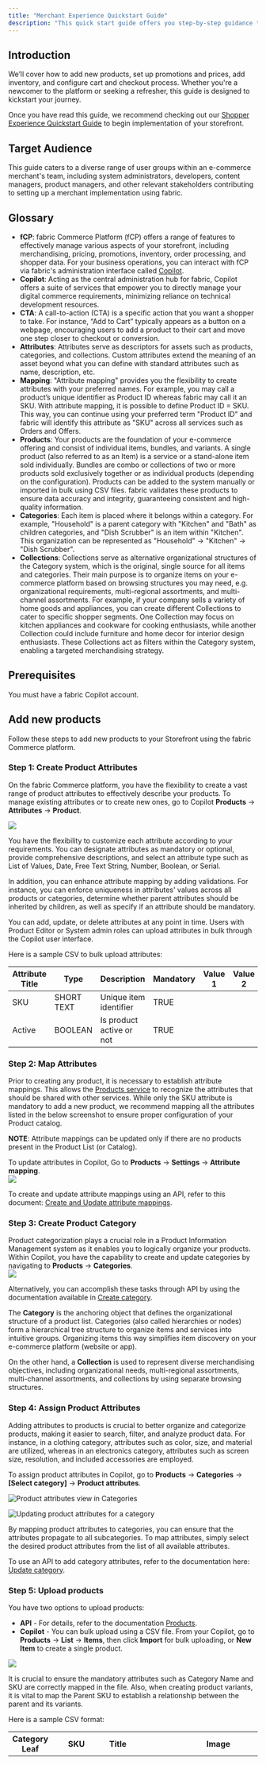 ```yaml
---
title: "Merchant Experience Quickstart Guide"
description: "This quick start guide offers you step-by-step guidance to perform common merchant actions on the fabric Commerce Platform (fCP) using fabric’s Copilot application."
---
```


## Introduction

We’ll cover how to add new products, set up promotions and prices, add inventory, and configure cart and checkout process. Whether you're a newcomer to the platform or seeking a refresher, this guide is designed to kickstart your journey.

Once you have read this guide, we recommend checking out our [Shopper Experience Quickstart Guide](/docs/shopper-experience-quickstart-guide) to begin implementation of your storefront.

## Target Audience

This guide caters to a diverse range of user groups within an e-commerce merchant's team, including system administrators, developers, content managers, product managers, and other relevant stakeholders contributing to setting up a merchant implementation using fabric.

## Glossary

* **fCP**: fabric Commerce Platform (fCP) offers a range of features to effectively manage various aspects of your storefront, including merchandising, pricing, promotions, inventory, order processing, and shopper data. For your business operations, you can interact with fCP via fabric's administration interface called [Copilot](https://live.copilot.fabric.inc/).
* **Copilot**: Acting as the central administration hub for fabric, Copilot offers a suite of services that empower you to directly manage your digital commerce requirements, minimizing reliance on technical development resources.
* **CTA**: A call-to-action (CTA) is a specific action that you want a shopper to take. For instance, “Add to Cart” typically appears as a button on a webpage, encouraging users to add a product to their cart and move one step closer to checkout or conversion.
* **Attributes**: Attributes serve as descriptors for assets such as products, categories, and collections. Custom attributes extend the meaning of an asset beyond what you can define with standard attributes such as name, description, etc.
* **Mapping**: "Attribute mapping" provides you the flexibility to create attributes with your preferred names. For example, you may call a product’s unique identifier as Product ID whereas fabric may call it an SKU. With attribute mapping, it is possible to define Product ID = SKU. This way, you can continue using your preferred term "Product ID" and fabric will identify this attribute as "SKU" across all services such as Orders and Offers.
* **Products**: Your products are the foundation of your e-commerce offering and consist of individual items, bundles, and variants. A single product (also referred to as an Item) is a service or a stand-alone item sold individually. Bundles are combo or collections of two or more products sold exclusively together or as individual products (depending on the configuration). Products can be added to the system manually or imported in bulk using CSV files. fabric validates these products to ensure data accuracy and integrity, guaranteeing consistent and high-quality information.
* **Categories**: Each item is placed where it belongs within a category. For example, "Household" is a parent category with "Kitchen" and "Bath" as children categories, and "Dish Scrubber" is an item within "Kitchen". This organization can be represented as "Household" -> "Kitchen" -> "Dish Scrubber".
* **Collections**: Collections serve as alternative organizational structures of the Category system, which is the original, single source for all items and categories. Their main purpose is to organize items on your e-commerce platform based on browsing structures you may need, e.g. organizational requirements, multi-regional assortments, and multi-channel assortments. For example, if your company sells a variety of home goods and appliances, you can create different Collections to cater to specific shopper segments. One Collection may focus on kitchen appliances and cookware for cooking enthusiasts, while another Collection could include furniture and home decor for interior design enthusiasts. These Collections act as filters within the Category system, enabling a targeted merchandising strategy.

## Prerequisites

You must have a fabric Copilot account.

## Add new products

Follow these steps to add new products to your Storefront using the fabric Commerce platform.

### Step 1: Create Product Attributes

On the fabric Commerce platform, you have the flexibility to create a vast range of product attributes to effectively describe your products. To manage existing attributes or to create new ones, go to Copilot **Products** → **Attributes** → **Product**.

![](/images/example-product-attributes-copilot.png)

You have the flexibility to customize each attribute according to your requirements. You can designate attributes as mandatory or optional, provide comprehensive descriptions, and select an attribute type such as List of Values, Date, Free Text String, Number, Boolean, or Serial.

In addition, you can enhance attribute mapping by adding validations. For instance, you can enforce uniqueness in attributes' values across all products or categories, determine whether parent attributes should be inherited by children, as well as specify if an attribute should be mandatory.

You can add, update, or delete attributes at any point in time. Users with Product Editor or System admin roles can upload attributes in bulk through the Copilot user interface.

Here is a sample CSV to bulk upload attributes:

| Attribute Title | Type       | Description              | Mandatory | Value 1 | Value 2 | Value X |
| --------------- | ---------- | ------------------------ | --------- | ------- | ------- | ------- |
| SKU             | SHORT TEXT | Unique item identifier   | TRUE      |         |         |         |
| Active          | BOOLEAN    | Is product active or not | TRUE      |         |         |         |

### Step 2: Map Attributes

Prior to creating any product, it is necessary to establish attribute mappings. This allows the [Products service](/docs/products-overview) to recognize the attributes that should be shared with other services. While only the SKU attribute is mandatory to add a new product, we recommend mapping all the attributes listed in the below screenshot to ensure proper configuration of your Product catalog.

**NOTE**: Attribute mappings can be updated only if there are no products present in the Product List (or Catalog).

To update attributes in Copilot, Go to **Products** → **Settings** → **Attribute mapping**.  
![](/images/example-copilot-attribute-mapping.png)

To create and update attribute mappings using an API, refer to this document: [Create and Update attribute mappings](/reference/attributes-mapping).

### Step 3: Create Product Category

Product categorization plays a crucial role in a Product Information Management system as it enables you to logically organize your products. Within Copilot, you have the capability to create and update categories by navigating to **Products** → **Categories**.  
![](/images/example-copilot-categories.png)

Alternatively, you can accomplish these tasks through API by using the documentation available in [Create category](/reference/createcategory).

The **Category** is the anchoring object that defines the organizational structure of a product list. Categories (also called hierarchies or nodes) form a hierarchical tree structure to organize items and services into intuitive groups. Organizing items this way simplifies item discovery on your e-commerce platform (website or app).

On the other hand, a **Collection** is used to represent diverse merchandising objectives, including organizational needs, multi-regional assortments, multi-channel assortments, and collections by using separate browsing structures.

### Step 4: Assign Product Attributes

Adding attributes to products is crucial to better organize and categorize products, making it easier to search, filter, and analyze product data. For instance, in a clothing category, attributes such as color, size, and material are utilized, whereas in an electronics category, attributes such as screen size, resolution, and included accessories are employed.

To assign product attributes in Copilot, go to **Products** → **Categories** → **\[Select category\]** → **Product attributes**.

![Product attributes view in Categories](/images/example-copilot-categories-attributes.png)

![Updating product attributes for a category](/images/example-copilot-updating-attributes-in-action.png)

By mapping product attributes to categories, you can ensure that the attributes propagate to all subcategories. To map attributes, simply select the desired product attributes from the list of all available attributes.

To use an API to add category attributes, refer to the documentation here: [Update category](/reference/updatecategory).

### Step 5: Upload products

You have two options to upload products:

* **API** \- For details, refer to the documentation [Products](/reference/products-api-getting-started).
* **Copilot** \- You can bulk upload using a CSV file. From your Copilot, go to **Products** → **List** → **Items**, then click **Import** for bulk uploading, or **New Item** to create a single product.

![](/images/example-bulk-import-products.png)

It is crucial to ensure the mandatory attributes such as Category Name and SKU are correctly mapped in the file. Also, when creating product variants, it is vital to map the Parent SKU to establish a relationship between the parent and its variants.

Here is a sample CSV format:

| Category Leaf     | SKU      | Title                               | Image                                                                                                                                      | Active | Description                                                                                                                                                                                                                                                                                                                                                                                                                                                                                                                                                                           |
| ----------------- | -------- | ----------------------------------- | ------------------------------------------------------------------------------------------------------------------------------------------ | ------ | ------------------------------------------------------------------------------------------------------------------------------------------------------------------------------------------------------------------------------------------------------------------------------------------------------------------------------------------------------------------------------------------------------------------------------------------------------------------------------------------------------------------------------------------------------------------------------------- |
| Furniture->Chairs | AGCHAIR1 | Lynn Velvet Accent Chair            | [https://fabric-site-app-static-sources.s3.amazonaws.com/Chair+1.png](https://fabric-site-app-static-sources.s3.amazonaws.com/Chair+1.png) | TRUE   | Give your living space a renewed feeling by adding this cool grey Lynn accent chair. Soft velvet fabric cloaks this glamorous piece for a luxurious look. Button-tufting covers the rear from edge to edge, while polished nailheads stud the back's outline to underscore the elegance of this piece. Sit back to savor the cushion's foam and fibre blend as the curved back wraps around you in a cozy hug. Refined and refreshing, this Lynn accent chair ups the chic factor in your space.                                                                                      |
| Furniture->Chairs | AGCHAIR2 | Adel Linen-Look fabric Accent Chair | [https://fabric-site-app-static-sources.s3.amazonaws.com/Chair+2.png](https://fabric-site-app-static-sources.s3.amazonaws.com/Chair+2.png) | TRUE   | Savor your time at home with the comfort of this stylish beige Adel accent chair. Linen-look fabric envelops this piece for a charming and chic appeal. Both the seat and back cushion feature a mix of soft fibre fill and robust foam to ensure you stay snug while you binge-watch your favourite TV shows. While the upholstery provides a neutral base to emphasize however you want, the dark brown wood legs reach up to frame the chair's base with fashionable stability. Keep your living space looking modern and inviting with this elegantly designed Adel accent chair. |

## Add prices and promotions

fCP’s **Offers** service works in conjunction with **Products** service to set up and manage product prices. "Offers" provides a wide range of coupon and promotion features, enabling you to design various types of deals, including single-use coupons, customer-specific offers, as well as site-wide promotions.

* Promotions are automatically applied discounts when the specified conditions are met by the products or the cart.
* A coupon is a specific type of promotion that involves the use of a unique code. Shoppers can apply this code during the purchase of specific products or in the cart to receive the associated discount.

Follow these steps to add prices and promotions.

### Step 1: Adding price to SKUs

To set a price for an item in Copilot, go to **Offers** → **Pricing** and search for the SKU for which you wish to update the price.  
![Add price via Copilot](/images/example-add-prices-to-skus.png)

You can also bulk upload prices:

![Bulk upload prices to associate to product items](/images/example-bulk-upload-prices.png)

Here is a sample CSV for bulk upload:

| SKU      | Cost | Price | Clearance Price | Start Date (UTC)         | Price List Name |
| -------- | ---- | ----- | --------------- | ------------------------ | --------------- |
| AGCHAIR1 | 205  | 399   | 300             | 2023-06-03T00:45:00.000Z | Default         |
| AGCHAIR2 | 468  | 785   | 700             | 2023-06-03T00:45:00.000Z | Default         |

* Cost - Cost of goods sold, or the direct cost to source and/or manufacture the products.
* Price - Price at which the product is being sold.
* Clearance - Lowest amount to sell the item.

Alternatively, you can use the endpoint [Create price](/reference/createprices) to create prices.

### Step 2: Add promotions

To create and update promotions, go to the **Promotions** tab of Copilot Offers and click **\+ Add Promotion**.

![Add Promotion via Copilot](/images/example-add-promo.png)

On this page, you can enable or disable promotions as well as choose whether to apply them to all eligible SKUs or only to SKUs from select Price Lists. You also have the flexibility to configure stackable and non-stackable promotions, set limits on the number of discounts a shopper can avail, and create promotions based on SKU quantity or minimum cart value thresholds.

![Promotion details](/images/example-add-promo.png)

Using the Search box, you can search for specific promotions and sort the results using table headers.

To create a promotion through API, refer to [Create promotion](/reference/createpromotion).

## Add inventory

fabric's **Locations** and **Inventory** services offer integration options for merchants like you who have external sources of truth for your location and inventory data. Through custom integrations, you can automatically and seamlessly sync your data with fabric at regular intervals by using fabric's APIs.

To access real-time inventory for your Storefront, you must first create a **Network**, which is an aggregation of inventory. These networks should be the source of truth for inventory aggregation rules. The inventory aggregation process within the Network service is done real-time, capturing and combining the inventory quantity for each SKU across multiple locations within the network. This allows you to effectively monitor the availability levels across various locations.

In addition, fabric’s **Orders** service is designed to unify orchestration of transactional data, providing a centralized solution for managing the entire order process.

If you do not have an external source of truth for your location and inventory information, you can use fabric’s out-of-the-box functionality to fulfill your needs.

**Locations** define location details and manage how orders are fulfilled. **Networks**, on the other hand, are groups of locations that share inventory. By assigning a network code, Storefronts can access inventory using the network code.

### Step 1: Create Locations

To create a new Location in Copilot, go to **Orders** → **Locations** → **Create Location**.

![](/images/example-create-locations.png)

![](/images/example-create-location-details.png)

Specify location details such as location name, address, and point of contact.

To create a new location via the API, refer to [Create a location](/reference/createlocation).

### Step 2: Create Location Attributes (Optional)

Location attributes enable the customization of specific properties, such as temporary closure, access restrictions, and pickup and return options. By adding these attributes, you can offer supplementary information regarding your locations.

![](/images/example-create-location-attribute.png)

### Step 3: Define Networks

The primary objective of a network is to consolidate inventory for a group of locations based on inclusion and exclusion rules. These locations might include stores, warehouses, and outlets.

* A **Single Network** defines inventory availability rules for items and locations.
* **Multiple Networks** are formed by grouping two or more Single Networks, allowing different types of locations to be set up within the retail system.

To create a new Network on Copilot, navigate to **Orders** → **Networks** and click **Create Network**.

![Create Network](/images/example-no-networks.png)

![Enter network details](/images/example-network-details-on-create.png)

To set up networks via the API, see [Create inventory network](/reference/createnetwork).

### Step 4: Create Inventory

Creating inventory is an essential step in managing your products. This process is critical for ensuring accurate inventory counts, minimizing the risk of stockouts or overstocks, and facilitating efficient order fulfillment.

Go to **Orders** → **Inventory** to bulk upload inventory details for products. Most inventory updates are done through API; refer to [Update inventory by adding new property](/reference/updateinventory) for more details.

![](/images/example-create-inventory.png)

Here is a sample CSV to update inventories positions:

| SKU      | Item ID | Location Number | Channel Id | onHand | allocated | shipped |
| -------- | ------- | --------------- | ---------- | ------ | --------- | ------- |
| AGCHAIR1 | 12      | 10              | brand      | 1000   | 0         | 0       |

Here is a sample to update inventory root attributes:

| Sku      | Item ID | Location Number | Channel Id | Vendor Id | Lead Time | Inventory Type | Infinite Inventory | Backorder Date | Backorder Limit | Preorder Date | Preorder Limit | Safety Stock | Low Stock | Segment |
| -------- | ------- | --------------- | ---------- | --------- | --------- | -------------- | ------------------ | -------------- | --------------- | ------------- | -------------- | ------------ | --------- | ------- |
| AGCHAIR1 | 12      | 10              | brand      | vendor1   | 12        | Stock          | false              | 2023-06-07     | 10              | 0             | 10             | 2            | 123       |         |

## Configure Search

### fabric search via Algolia

fabric uses Algolia, a prominent search provider renowned for its advanced search capabilities in the e-commerce Storefronts, to power the Search functionality. fabric provides an indexing process that updates Products, Inventory, and Offers multiple times per day, automatically feeding them into an Algolia instance managed by fabric on behalf of the merchant. For optimal and swift shopper experiences, we recommend that Storefronts establish a direct connection with Algolia to populate a Product Listing Page (PLP). Your fabric customer success representative will supply you with your Algolia customer index and key to get you started.

Common shopping experiences that Algolia enables include:

1. **Product Search**: Robust search capabilities to help shoppers easily find the products they're looking for. This will help boost the conversion rates on your Storefront.
2. **Product filtering and sorting**: Sorting and filtering features allow shoppers to quickly find the products based on their preferences, specially when you have a large collection. You can organize your products by price, popularity, color, size, and more. This enables shoppers to find what they need with just a few clicks.
3. **Product availability display**: Managing out-of-stock products vary across e-commerce stores. Some stores display “Out of Stock” notification banner, while others will hide the product altogether. Algolia allows you to communicate product availability to shoppers according to your preferred approach.
4. **Product offers**: Highlight product offers, discounts, and promotions to grab shoppers' attention and encourage them to make a purchase. Shoppers are always seeking deals and bargains. Showcasing discounts can create a sense of value and urgency.
5. **Add to cart**: "Add to cart" is the most important call-to-action (CTA) on the Products Listing Page (PLP) to encourage a shopper to convert and move them through the sales funnel.

**NOTE**: If you wish to use a search engine alternative to Algolia, contact your fabric Customer Support Representative.

Your customer service representative support@fabric.inc will walk you through the process to configure Algolia for your specific needs. During the configuration process, you will be prompted to provide information on following:

* The total number of SKUs in your Storefront.
* Whether to display product variants on a PLP.
* The number of attributes per product.
* Desired filters and sorting options on the PLP.
* The Algolia [facets](https://www.algolia.com/blog/ux/filters-vs-facets-in-site-search/) you wish to configure.
* Additional search features to be enabled, such as autocomplete, recent searches, and popular searches.
* Whether to display out-of-stock items.

## Configure Checkout

### Configuring payment methods

Outlined below is the process for setting up available payment methods.

For custom payment configurations that we do not support out of the box, contact your customer service representative.

To configure the fabric Checkout service, provide the necessary API keys from your payment provider. These keys will allow us to establish the necessary integration and facilitate smooth payment processing.

### Payment Providers we currently support

We are always adding support for more payment providers to this list. If there is a payment provider that you'd like to use that is not on this list, please contact your customer service representative.

| **Provider** | **Method(s)**   | **Auth** | **Capture** | **Void** | **Refund** |
| ------------ | --------------- | -------- | ----------- | -------- | ---------- |
| Authorizenet | CC/Bank Account | ✅        | ✅           | ✅        | ✅          |
| Cybersource  | CC              | ✅        | ✅           | ✅        | ✅          |
| Balance      | CC/Terms        | ✅        | ✅           | ✅        | ✅          |
| Checkout.com | CC              | ✅        | ✅           | ✅        | ✅          |
| Checkout.com | Tamara          | ✅        | ✅           | ✅        | ✅          |
| Checkout.com | Apple Pay       | ✅        | ✅           | ✅        | ✅          |
| Tabby        | CC/BNPL         | ✅        | ✅           | ✅        | ✅          |
| Braintree    | CC              | ✅        | ✅           | ✅        | ✅          |
| Braintree    | PayPal          | ✅        | ✅           | ✅        | ✅          |
| Braintree    | ApplePay        | ✅        | ✅           | ✅        | ✅          |
| Stripe       | CC              | ✅        | ✅           | ✅        | ✅          |
| Verifone     | CC              | ✅        | ✅           | ✅        | ✅          |
| Verifone     | PayPal          | ✅        | ❌           | ✅        | ✅          |
| Verifone     | ApplePay        | ✅        | ✅           | ✅        | ✅          |
| Verifone     | GooglePay       | ✅        | ✅           | ✅        | ✅          |

## Need help?

If you have any questions, we’re here to help! Please reach out to support@fabric.inc or your customer service representative.